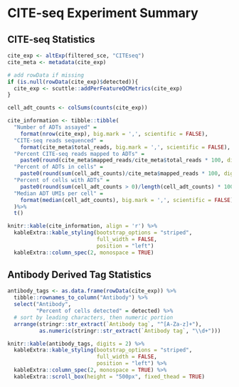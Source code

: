 # CITE-seq Experiment Summary

## CITE-seq Statistics
```r
cite_exp <- altExp(filtered_sce, "CITEseq")
cite_meta <- metadata(cite_exp)

# add rowData if missing
if (is.null(rowData(cite_exp)$detected)){
  cite_exp <- scuttle::addPerFeatureQCMetrics(cite_exp)
}

cell_adt_counts <- colSums(counts(cite_exp))

cite_information <- tibble::tibble(
  "Number of ADTs assayed" = 
    format(nrow(cite_exp), big.mark = ',', scientific = FALSE),
  "CITE-seq reads sequenced" = 
    format(cite_meta$total_reads, big.mark = ',', scientific = FALSE),
  "Percent CITE-seq reads mapped to ADTs" = 
    paste0(round(cite_meta$mapped_reads/cite_meta$total_reads * 100, digits = 2), "%"),
  "Percent of ADTs in cells" = 
    paste0(round(sum(cell_adt_counts)/cite_meta$mapped_reads * 100, digits = 2), "%"),
  "Percent of cells with ADTs" = 
    paste0(round(sum(cell_adt_counts > 0)/length(cell_adt_counts) * 100, digits = 2), "%"),
  "Median ADT UMIs per cell" = 
    format(median(cell_adt_counts), big.mark = ',', scientific = FALSE)
  )%>%
  t()

knitr::kable(cite_information, align = 'r') %>%
  kableExtra::kable_styling(bootstrap_options = "striped",
                            full_width = FALSE,
                            position = "left")
  kableExtra::column_spec(2, monospace = TRUE)
```

## Antibody Derived Tag Statistics 
```r
antibody_tags <- as.data.frame(rowData(cite_exp)) %>%
  tibble::rownames_to_column("Antibody") %>%
  select("Antibody",
         "Percent of cells detected" = detected) %>%
  # sort by leading characters, then numeric portion
  arrange(stringr::str_extract(`Antibody tag`, "^[A-Za-z]+"),
          as.numeric(stringr::str_extract(`Antibody tag`, "\\d+")))

knitr::kable(antibody_tags, digits = 2) %>%
  kableExtra::kable_styling(bootstrap_options = "striped",
                            full_width = FALSE,
                            position = "left") %>%
  kableExtra::column_spec(2, monospace = TRUE) %>%
  kableExtra::scroll_box(height = "500px", fixed_thead = TRUE)
  
```

